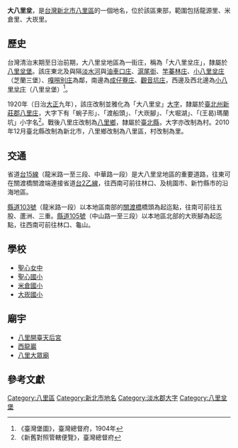 {{noteTA
|1 = zh-cn:庄; zh-hk:庄; zh-tw:庄;
}}
'''大八里坌'''，是[[台灣|台灣]][[新北市|新北市]][[八里區|八里區]]的一個地名，位於該區東部，範圍包括龍源里、米倉里、大崁里。

==歷史==
台灣清治末期至日治前期，大八里坌地區為一街庄，稱為「大八里坌庄」，隸屬於[[八里坌堡|八里坌堡]]。該庄東北及與隔[[淡水河|淡水河]]與[[油車口庄|油車口庄]]、[[滬尾街|滬尾街]]、[[竿蓁林庄|竿蓁林庄]]、[[小八里坌子|小八里坌庄]]（芝蘭三堡）、[[嘎嘮別庄|嘎嘮別庄]]為鄰，南邊為[[成仔藔庄|成仔藔庄]]、[[觀音坑庄|觀音坑庄]]，西邊及西北邊為[[小八里坌|小八里坌庄]]（八里坌堡）<ref>《臺灣堡圖》，臺灣總督府，1904年</ref>。

1920年（日治[[大正|大正]]九年），該庄改制並雅化為「大八里坌」[[大字|大字]]，隸屬於[[臺北州|臺北州]][[新莊郡|新莊郡]][[八里庄|八里庄]]，大字下有「蜿子形」、「渡船頭」、「大崁腳」、「大堀湖」、「(王曷)瑪蘭坑」小字名<ref>《新舊對照管轄便覽》，臺灣總督府</ref>。戰後八里庄改制為[[八里區|八里鄉]]，隸屬於[[臺北縣|臺北縣]]，大字亦改制為村。2010年12月臺北縣改制為新北市，八里鄉改制為八里區，村改制為里。

==交通==
省道[[台15線|台15線]]（龍米路一至三段、中華路一段）是大八里坌地區的重要道路，往東可在關渡橋關渡端連接省道[[台2乙線|台2乙線]]，往西南可前往林口、及桃園市、新竹縣市的沿海地區。

[[縣道103號|縣道103號]]（龍米路一段）以本地區南部的[[關渡橋|關渡橋]]橋頭為起迄點，往南可前往五股、蘆洲、三重。[[縣道105號|縣道105號]]（中山路一至三段）以本地區北部的大崁腳為起迄點，往西南可前往林口、龜山。

==學校==
*[[新北市私立聖心女子高級中學|聖心女中]]
*[[聖心國小|聖心國小]]
*[[米倉國小|米倉國小]]
*[[大崁國小|大崁國小]]

==廟宇==
*[[八里開臺天后宮|八里開臺天后宮]]
*[[西龍巖|西龍巖]]
*[[八里大眾廟|八里大眾廟]]

==參考文獻==
{{reflist}}

{{淡水郡}}

[[Category:八里區|Category:八里區]]
[[Category:新北市地名|Category:新北市地名]]
[[Category:淡水郡大字|Category:淡水郡大字]]
[[Category:八里坌堡|Category:八里坌堡]]